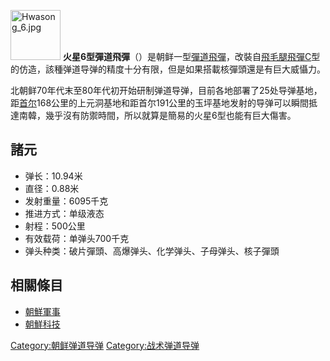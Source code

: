 {{unreferenced|time=2017-01-23T13:28:44+00:00}}
[[File:Hwasong_6.jpg|80px]]
'''火星6型彈道飛彈'''（{{lang-ko|화성 6}}）是朝鲜一型[[彈道飛彈|彈道飛彈]]，改裝自[[飛毛腿飛彈|飛毛腿飛彈]]C型的仿造，該種弹道导弹的精度十分有限，但是如果搭載核彈頭還是有巨大威懾力。

北朝鲜70年代末至80年代初开始研制弹道导弹，目前各地部署了25处导弹基地，距[[首尔|首尔]]168公里的上元洞基地和距首尔191公里的玉坪基地发射的导弹可以瞬間抵達南韓，幾乎沒有防禦時間，所以就算是簡易的火星6型也能有巨大傷害。

==諸元==
*弹长：10.94米
*直径：0.88米
*发射重量：6095千克
*推进方式：单级液态
*射程：500公里
*有效载荷：单弹头700千克
*弹头种类：破片彈頭、高爆弹头、化学弹头、子母弹头、核子彈頭

==相關條目==
*[[朝鮮軍事|朝鮮軍事]]
*[[朝鮮科技|朝鮮科技]]

{{北朝鮮彈道導彈}}
{{飛毛腿導彈及其衍生型號}}
[[Category:朝鲜弹道导弹|Category:朝鲜弹道导弹]]
[[Category:战术弹道导弹|Category:战术弹道导弹]]